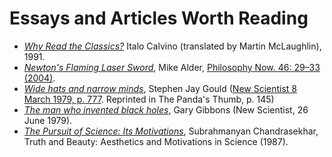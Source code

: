 # Essays and Articles Worth Reading

-  [*Why Read the Classics?*](https://app.box.com/s/6ptwjwfgf13jni7qcnynwi2irvfa31d7) Italo Calvino (translated by Martin McLaughlin), 1991.
-  [*Newton's Flaming Laser Sword*](https://app.box.com/s/zwqrv5537xnebvpjgrk8jj736gn4d4gv), Mike Alder, [Philosophy Now. 46: 29–33 (2004)](https://philosophynow.org/issues/46/Newtons_Flaming_Laser_Sword).
- [*Wide hats and narrow minds*](https://app.box.com/s/6bpv3yj3qa5j4ozhwj3zmtg8rgghusrb), Stephen Jay Gould ([New Scientist 8 March 1979, p. 777](https://books.google.co.in/books?id=-lWtVSZoqWkC&pg=PA776&redir_esc=y#v=onepage&q&f=false). Reprinted in The Panda's Thumb, p. 145)
- [*The man who invented black holes*](https://app.box.com/s/ufnhfgmgabis3zhfjkd7iwjosqz7xz1q), Gary Gibbons (New Scientist, 26 June 1979).
- [*The Pursuit of Science:
Its Motivations*](https://app.box.com/s/slz04piwfna9xou171f1d16dm8dahtqk), Subrahmanyan Chandrasekhar, Truth and Beauty: Aesthetics and Motivations in Science (1987).








